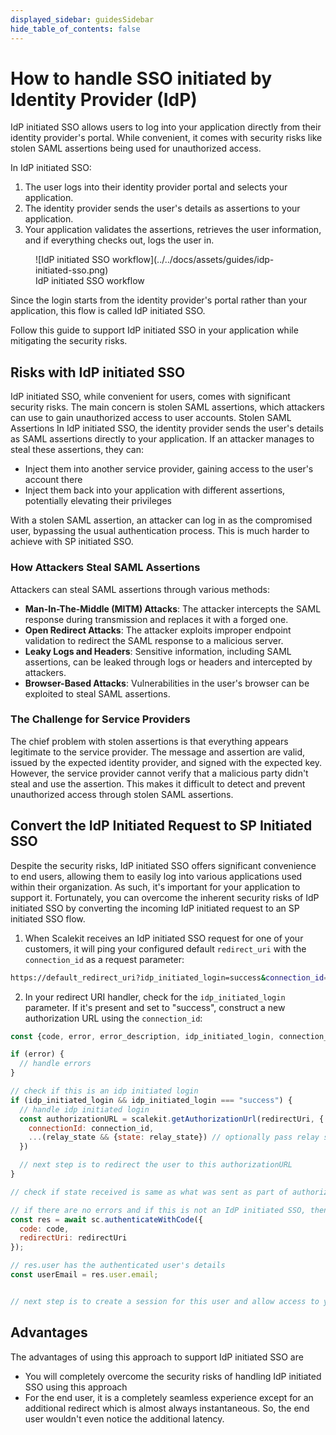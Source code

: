 ```yaml
---
displayed_sidebar: guidesSidebar
hide_table_of_contents: false
---
```

# How to handle SSO initiated by Identity Provider (IdP)

IdP initiated SSO allows users to log into your application directly from their identity provider's portal. While convenient, it comes with security risks like stolen SAML assertions being used for unauthorized access.

In IdP initiated SSO:

1. The user logs into their identity provider portal and selects your application.
2. The identity provider sends the user's details as assertions to your application.
3. Your application validates the assertions, retrieves the user information, and if everything checks out, logs the user in.

<figure>![IdP initiated SSO workflow](../../docs/assets/guides/idp-initiated-sso.png)
<figcaption>IdP initiated SSO workflow</figcaption></figure>

Since the login starts from the identity provider's portal rather than your application, this flow is called IdP initiated SSO.

Follow this guide to support IdP initiated SSO in your application while mitigating the security risks.

## Risks with IdP initiated SSO

IdP initiated SSO, while convenient for users, comes with significant security risks. The main concern is stolen SAML assertions, which attackers can use to gain unauthorized access to user accounts.
Stolen SAML Assertions
In IdP initiated SSO, the identity provider sends the user's details as SAML assertions directly to your application. If an attacker manages to steal these assertions, they can:

- Inject them into another service provider, gaining access to the user's account there
- Inject them back into your application with different assertions, potentially elevating their privileges

With a stolen SAML assertion, an attacker can log in as the compromised user, bypassing the usual authentication process. This is much harder to achieve with SP initiated SSO.

### How Attackers Steal SAML Assertions

Attackers can steal SAML assertions through various methods:

- **Man-In-The-Middle (MITM) Attacks**: The attacker intercepts the SAML response during transmission and replaces it with a forged one.
- **Open Redirect Attacks**: The attacker exploits improper endpoint validation to redirect the SAML response to a malicious server.
- **Leaky Logs and Headers**: Sensitive information, including SAML assertions, can be leaked through logs or headers and intercepted by attackers.
- **Browser-Based Attacks**: Vulnerabilities in the user's browser can be exploited to steal SAML assertions.

### The Challenge for Service Providers

The chief problem with stolen assertions is that everything appears legitimate to the service provider. The message and assertion are valid, issued by the expected identity provider, and signed with the expected key.
However, the service provider cannot verify that a malicious party didn't steal and use the assertion. This makes it difficult to detect and prevent unauthorized access through stolen SAML assertions.

## Convert the IdP Initiated Request to SP Initiated SSO

Despite the security risks, IdP initiated SSO offers significant convenience to end users, allowing them to easily log into various applications used within their organization. As such, it's important for your application to support it.
Fortunately, you can overcome the inherent security risks of IdP initiated SSO by converting the incoming IdP initiated request to an SP initiated SSO flow.

1. When Scalekit receives an IdP initiated SSO request for one of your customers, it will ping your configured default `redirect_uri` with the `connection_id` as a request parameter:

```sh
https://default_redirect_uri?idp_initiated_login=success&connection_id=conn_12442
```

2. In your redirect URI handler, check for the `idp_initiated_login` parameter. If it's present and set to "success", construct a new authorization URL using the `connection_id`:


```javascript showLineNumbers title="handle_redirect_url.js"
const {code, error, error_description, idp_initiated_login, connection_id, relay_state} = req.query;

if (error) {
  // handle errors
}

// check if this is an idp initiated login
if (idp_initiated_login && idp_initiated_login === "success") {
  // handle idp initiated login
  const authorizationURL = scalekit.getAuthorizationUrl(redirectUri, {
    connectionId: connection_id,
    ...(relay_state && {state: relay_state}) // optionally pass relay state as state parameter
  })

  // next step is to redirect the user to this authorizationURL
}

// check if state received is same as what was sent as part of authorization-url

// if there are no errors and if this is not an IdP initiated SSO, then authenticate with the code
const res = await sc.authenticateWithCode({
  code: code,
  redirectUri: redirectUri
});

// res.user has the authenticated user's details
const userEmail = res.user.email;


// next step is to create a session for this user and allow access to your application resources
```

## Advantages

The advantages of using this approach to support IdP initiated SSO are

- You will completely overcome the security risks of handling IdP initiated SSO using this approach
- For the end user, it is a completely seamless experience except for an additional redirect which is almost always instantaneous. So, the end user wouldn't even notice the additional latency.